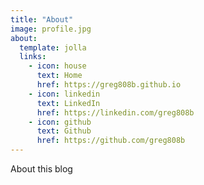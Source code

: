 ```yaml
---
title: "About"
image: profile.jpg
about:
  template: jolla
  links:
    - icon: house
      text: Home
      href: https://greg808b.github.io
    - icon: linkedin
      text: LinkedIn
      href: https://linkedin.com/greg808b
    - icon: github
      text: Github
      href: https://github.com/greg808b
---
```


About this blog

